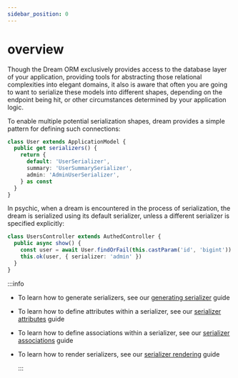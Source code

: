 ```yaml
---
sidebar_position: 0
---
```


# overview

Though the Dream ORM exclusively provides access to the database layer of your application, providing tools for abstracting those relational complexities into elegant domains, it also is aware that often you are going to want to serialize these models into different shapes, depending on the endpoint being hit, or other circumstances determined by your application logic.

To enable multiple potential serialization shapes, dream provides a simple pattern for defining such connections:

```ts
class User extends ApplicationModel {
  public get serializers() {
    return {
      default: 'UserSerializer',
      summary: 'UserSummarySerializer',
      admin: 'AdminUserSerializer',
    } as const
  }
}
```

In psychic, when a dream is encountered in the process of serialization, the dream is serialized using its default serializer, unless a different serializer is specified explicitly:

```ts
class UsersController extends AuthedController {
  public async show() {
    const user = await User.findOrFail(this.castParam('id', 'bigint'))
    this.ok(user, { serializer: 'admin' })
  }
}
```

:::info

- To learn how to generate serializers, see our [generating serializer](/docs/serializers/generating) guide
- To learn how to define attributes within a serializer, see our [serializer attributes](/docs/serializers/attributes) guide
- To learn how to define associations within a serializer, see our [serializer associations](/docs/serializers/associations) guide
- To learn how to render serializers, see our [serializer rendering](/docs/serializers/render) guide

  :::
